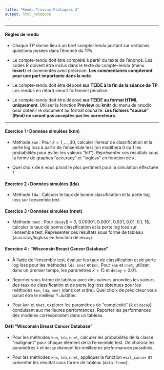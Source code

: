 ```yaml
---
title: "Rendu Travaux Pratiques 3"
output: html_notebook
---
```


** **

#### Règles de rendu

* Chaque TP donne lieu à un bref compte-rendu portant sur certaines questions posées dans l'énoncé du TPs.

* Le compte-rendu doit être complété à partir du texte de l'énoncé. Les codes R doivent être inclus dans le texte du compte-rendu (menu **Insert**) et commentés avec précision. **Les commentaires compteront pour une part importante dans la note**.

* Le compte-rendu doit être déposé **sur TEIDE à la fin de la séance de TP**. Les rendus en retard seront fortement pénalisé. 

* Le compte-rendu doit être déposé **sur TEIDE au format HTML uniquement**. Utiliser la fonction **Preview** ou **knitr** du menu de rstudio pour obtenir le document au format souhaité. **Les fichiers "source" (Rmd) ne seront pas acceptés par les correcteurs**.


** **




#### Exercice 1 :  Données simulées (knn)

* Méthode `knn` : Pour $k = 1,\dots, 30$, calculer l'erreur de classification et la perte log loss à partir de l'ensemble test (on modifiera 0 ou 1 les probabilités pour éviter les valeurs "Inf"). Représenter ces résultats sous la forme de graphes "accuracy" et "logloss" en fonction de $k$.

*  Quel choix de $k$ vous parait le plus pertinent pour la simulation effectuée ?


#### Exercice 2 : Données simulées (lda)

* Méthode `lda` : Calculer le taux de bonne classification et la perte log loss sur l'ensemble test. 


#### Exercice 3 : Données simulées (nnet) 

* Méthode `nnet` :  Pour `decay`$ = 0, 0.00001, 0.0001, 0.001, 0.01, 0.1, 1$, calculer le taux de bonne classification et la perte log loss sur l'ensemble test. Représenter ces résultats sous forme de tableau (accuracy/logloss en fonction de `decay`).


#### Exercice 4 : "Wisconsin Breast Cancer Database" 

* À l'aide de l'ensemble test, évaluer les taux de classification et de perte log loss pour les méthodes `lda`, `nnet` et `knn`. Pour `knn` et `nnet`, utiliser, dans un premier temps, les paramètres $k = 15$ et `decay`$=0.01$.

* Reporter sous forme de tableau avec des valeurs arrondies les valeurs des taux de classification et de perte log loss obtenues pour les méthodes `knn`, `lda`, `nnet` (dans cet ordre).  Quel choix de prédicteur vous parait être le meilleur ? Justifier.

* Pour `knn` et `nnet`, explorer les paramètres de "complexité" ($k$ et `decay`) conduisant aux meilleures performances. Reporter les performances des modèles correspondant dans un tableau.

#### Défi "Wisconsin Breast Cancer Database" 


* Pour les méthodes `knn`, `lda`, `nnet`, calculer les probabilités de la classe "malignant" pour chaque élément de la l'ensemble test. On choisira les paramètres `k` et `decay` donnant les meilleures performances possibles.

* Pour les méthodes `knn`, `lda`, `nnet`, appliquer  la fonction `eval_cancer` et présenter les résultat sous forme de tableau (`data.frame`).